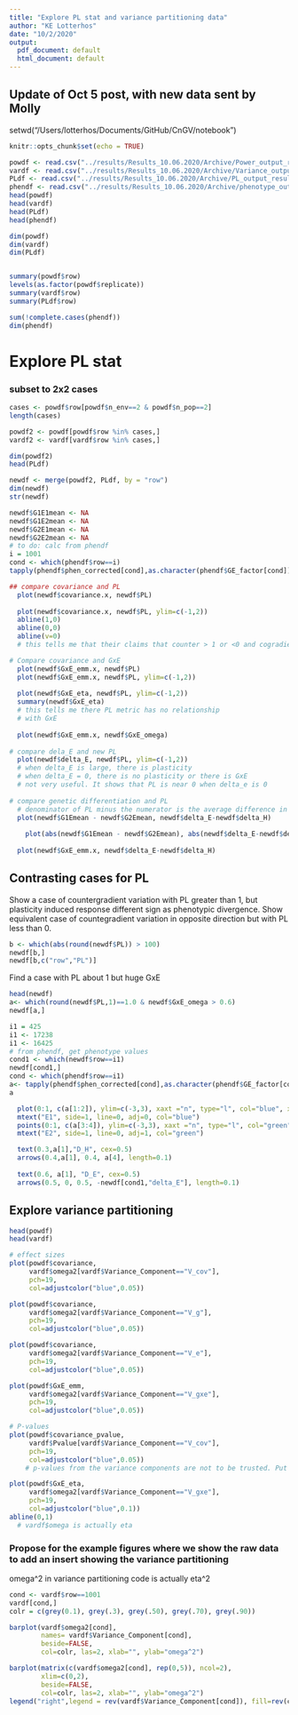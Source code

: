 ```yaml
---
title: "Explore PL stat and variance partitioning data"
author: "KE Lotterhos"
date: "10/2/2020"
output:
  pdf_document: default
  html_document: default
---
```


## Update of Oct 5 post, with new data sent by Molly

setwd("/Users/lotterhos/Documents/GitHub/CnGV/notebook")
```r
knitr::opts_chunk$set(echo = TRUE)
```

```r
powdf <- read.csv("../results/Results_10.06.2020/Archive/Power_output_results.csv")
vardf <- read.csv("../results/Results_10.06.2020/Archive/Variance_output_results.csv")
PLdf <- read.csv("../results/Results_10.06.2020/Archive/PL_output_results.csv")
phendf <- read.csv("../results/Results_10.06.2020/Archive/phenotype_output_results.csv")
head(powdf)
head(vardf)
head(PLdf)
head(phendf)

dim(powdf)
dim(vardf)
dim(PLdf)


summary(powdf$row)
levels(as.factor(powdf$replicate))
summary(vardf$row)
summary(PLdf$row)

sum(!complete.cases(phendf))
dim(phendf)
```

# Explore PL stat

### subset to 2x2 cases
```r
cases <- powdf$row[powdf$n_env==2 & powdf$n_pop==2]
length(cases)

powdf2 <- powdf[powdf$row %in% cases,]
vardf2 <- vardf[vardf$row %in% cases,]

dim(powdf2)
head(PLdf)

newdf <- merge(powdf2, PLdf, by = "row")
dim(newdf)
str(newdf)

newdf$G1E1mean <- NA
newdf$G1E2mean <- NA
newdf$G2E1mean <- NA
newdf$G2E2mean <- NA
# to do: calc from phendf
i = 1001
cond <- which(phendf$row==i)
tapply(phendf$phen_corrected[cond],as.character(phendf$GE_factor[cond]), mean, na.rm=TRUE)
```

```r

## compare covariance and PL
  plot(newdf$covariance.x, newdf$PL)
  
  plot(newdf$covariance.x, newdf$PL, ylim=c(-1,2))
  abline(1,0)
  abline(0,0)
  abline(v=0)
  # this tells me that their claims that counter > 1 or <0 and cogradient between 0 and 1 is correct

# Compare covariance and GxE
  plot(newdf$GxE_emm.x, newdf$PL)
  plot(newdf$GxE_emm.x, newdf$PL, ylim=c(-1,2))
  
  plot(newdf$GxE_eta, newdf$PL, ylim=c(-1,2))
  summary(newdf$GxE_eta)
  # this tells me there PL metric has no relationship
  # with GxE
  
  plot(newdf$GxE_emm.x, newdf$GxE_omega)
  
# compare dela_E and new PL  
  plot(newdf$delta_E, newdf$PL, ylim=c(-1,2))
  # when delta_E is large, there is plasticity
  # when delta_E = 0, there is no plasticity or there is GxE
  # not very useful. It shows that PL is near 0 when delta_e is 0
  
# compare genetic differentiation and PL
  # denominator of PL minus the numerator is the average difference in phenotype between genotypes raised in a common environment (0.5((PAEA−PBEA)+(PAEB−PBEB))), and is therefore a measure of genetic differentiation.”
  plot(newdf$G1Emean - newdf$G2Emean, newdf$delta_E-newdf$delta_H)
  
    plot(abs(newdf$G1Emean - newdf$G2Emean), abs(newdf$delta_E-newdf$delta_H))
  
  plot(newdf$GxE_emm.x, newdf$delta_E-newdf$delta_H)
```

## Contrasting cases for PL
Show a case of countergradient variation with PL greater than 1, but plasticity induced response different sign as phenotypic divergence.
Show equivalent case of countegradient variation in opposite direction but with PL less than 0.
```r
b <- which(abs(round(newdf$PL)) > 100)
newdf[b,]
newdf[b,c("row","PL")]
```


Find a case with PL about 1 but huge GxE
```r
head(newdf)
a<- which(round(newdf$PL,1)==1.0 & newdf$GxE_omega > 0.6)
newdf[a,]
```

```r
i1 = 425
i1 <- 17238
i1 <- 16425
# from phendf, get phenotype values
cond1 <- which(newdf$row==i1)
newdf[cond1,]
cond <- which(phendf$row==i1)
a<- tapply(phendf$phen_corrected[cond],as.character(phendf$GE_factor[cond]), mean, na.rm=TRUE)
a

  plot(0:1, c(a[1:2]), ylim=c(-3,3), xaxt ="n", type="l", col="blue", xlab="", ylab="Standardized phenotype")
  mtext("E1", side=1, line=0, adj=0, col="blue")
  points(0:1, c(a[3:4]), ylim=c(-3,3), xaxt ="n", type="l", col="green", xlab="")
  mtext("E2", side=1, line=0, adj=1, col="green")

  text(0.3,a[1],"D_H", cex=0.5)
  arrows(0.4,a[1], 0.4, a[4], length=0.1)
  
  text(0.6, a[1], "D_E", cex=0.5)
  arrows(0.5, 0, 0.5, -newdf[cond1,"delta_E"], length=0.1)
```

## Explore variance partitioning
```r
head(powdf)
head(vardf)

# effect sizes
plot(powdf$covariance, 
     vardf$omega2[vardf$Variance_Component=="V_cov"],
     pch=19, 
     col=adjustcolor("blue",0.05))

plot(powdf$covariance, 
     vardf$omega2[vardf$Variance_Component=="V_g"],
     pch=19, 
     col=adjustcolor("blue",0.05))

plot(powdf$covariance, 
     vardf$omega2[vardf$Variance_Component=="V_e"],
     pch=19, 
     col=adjustcolor("blue",0.05))

plot(powdf$GxE_emm, 
     vardf$omega2[vardf$Variance_Component=="V_gxe"],
     pch=19, 
     col=adjustcolor("blue",0.05))

# P-values
plot(powdf$covariance_pvalue, 
     vardf$Pvalue[vardf$Variance_Component=="V_cov"],
     pch=19, 
     col=adjustcolor("blue",0.05))
    # p-values from the variance components are not to be trusted. Put on side burner for now.

plot(powdf$GxE_eta,  
     vardf$omega2[vardf$Variance_Component=="V_gxe"],
     pch=19, 
     col=adjustcolor("blue",0.1))
abline(0,1)
  # vardf$omega is actually eta

```

### Propose for the example figures where we show the raw data to add an insert showing the variance partitioning

omega^2 in variance partitioning code is actually eta^2 
```r
cond <- vardf$row==1001
vardf[cond,]
colr = c(grey(0.1), grey(.3), grey(.50), grey(.70), grey(.90))

barplot(vardf$omega2[cond],
        names= vardf$Variance_Component[cond],
        beside=FALSE,
        col=colr, las=2, xlab="", ylab="omega^2")

barplot(matrix(c(vardf$omega2[cond], rep(0,5)), ncol=2),
        xlim=c(0,2),
        beside=FALSE,
        col=colr, las=2, xlab="", ylab="omega^2")
legend("right",legend = rev(vardf$Variance_Component[cond]), fill=rev(colr))
```


